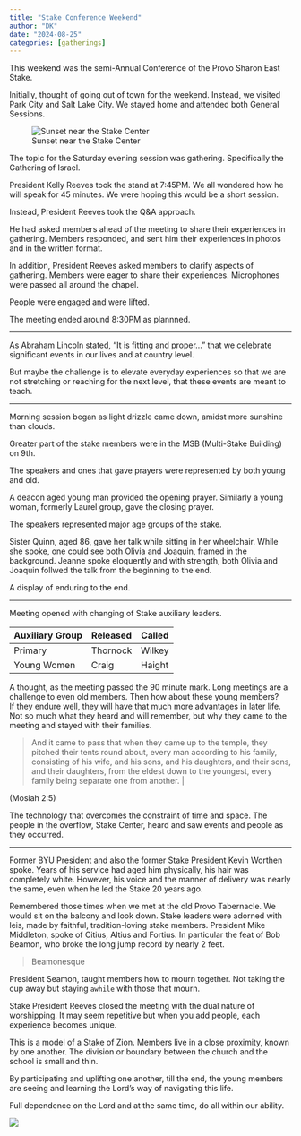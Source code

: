 ```yaml
---
title: "Stake Conference Weekend"
author: "DK"
date: "2024-08-25"
categories: [gatherings]
---
```


This weekend was the semi-Annual Conference of the Provo Sharon East Stake.

Initially, thought of going out of town for the weekend. Instead, we visited Park City and Salt Lake City. We stayed home and attended both General Sessions.

![Sunset near the Stake Center](20240824_190541.jpg)

The topic for the Saturday evening session was gathering. Specifically the Gathering of Israel.

President Kelly Reeves took the stand at 7:45PM. We all wondered how he will speak for 45 minutes. We were hoping this would be a short session.

Instead, President Reeves took the Q&A approach.

He had asked members ahead of the meeting to share their experiences in gathering. Members responded, and sent him their experiences in photos and in the written format.

In addition, President Reeves asked members to clarify aspects of gathering. 
Members were eager to share their experiences. 
Microphones were passed all around the chapel.

People were engaged and were lifted.

The meeting ended around 8:30PM as plannned.

---

As Abraham Lincoln stated, 
"It is fitting and proper..." that we celebrate significant events in our lives and at country level.

But maybe the challenge is to elevate everyday experiences so that we are not stretching or reaching for the next level, that these events are meant to teach.

------------------------------------------------------------------------

Morning session began as light drizzle came down, amidst more sunshine than clouds.

Greater part of the stake members were in the MSB (Multi-Stake Building) on 9th.

The speakers and ones that gave prayers were represented by both young and old.

A deacon aged young man provided the opening prayer. Similarly a young woman, formerly Laurel group, gave the closing prayer.

The speakers represented major age groups of the stake.

Sister Quinn, aged 86, gave her talk while sitting in her wheelchair. While she spoke, one could see both Olivia and Joaquin, framed in the background. Jeanne spoke eloquently and with strength, both Olivia and Joaquin follwed the talk from the beginning to the end.

A display of enduring to the end.

------------------------------------------------------------------------

Meeting opened with changing of Stake auxiliary leaders.

| Auxiliary Group | Released | Called |
|-----------------|----------|--------|
| Primary         | Thornock | Wilkey |
| Young Women     | Craig    | Haight |


A thought, as the meeting passed the 90 minute mark.
Long meetings are a challenge to even old members. Then how about these young members?                                                                                                                    
If they endure well, they will have that much more advantages in later life. 
Not so much what they heard and will remember, but why they came to the meeting and stayed with their families.

> And it came to pass that when they came up to the temple, they pitched their tents round about, every man according to his family, consisting of his wife, and his sons, and his daughters, and their sons, and their daughters, from the eldest down to the youngest, every family being separate one from another. |

(Mosiah 2:5)

The technology that overcomes the constraint of time and space. The people in the overflow, Stake Center, heard and saw events and people as they occurred.

------------------------------------------------------------------------

Former BYU President and also the former Stake President Kevin Worthen spoke. Years of his service had aged him physically, his hair was completely white. However, his voice and the manner of delivery was nearly the same, even when he led the Stake 20 years ago.

Remembered those times when we met at the old Provo Tabernacle. We would sit on the balcony and look down. Stake leaders were adorned with leis, made by faithful, tradition-loving stake members. President Mike Middleton, spoke of Citius, Altius and Fortius. In particular the feat of Bob Beamon, who broke the long jump record by nearly 2 feet.

> Beamonesque

President Seamon, taught members how to mourn together. Not taking the cup away but staying `awhile` with those that mourn.

Stake President Reeves closed the meeting with the dual nature of worshipping. It may seem repetitive but when you add people, each experience becomes unique.

This is a model of a Stake of Zion. Members live in a close proximity, known by one another. The division or boundary between the church and the school is small and thin.

By participating and uplifting one another, till the end, the young members are seeing and learning the Lord's way of navigating this life.

Full dependence on the Lord and at the same time, do all within our ability.

![](EPSON005.JPG)
